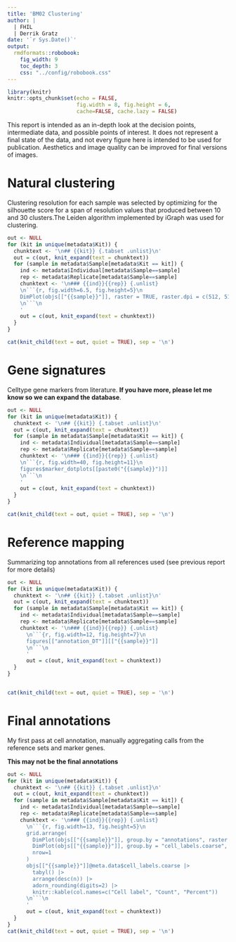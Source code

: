 ```yaml
---
title: 'BM02 Clustering'
author: |
  | FHIL
  | Derrik Gratz
date: '`r Sys.Date()`'
output: 
  rmdformats::robobook:
    fig_width: 9
    toc_depth: 3
    css: "../config/robobook.css"
---
```


```r
library(knitr)
knitr::opts_chunk$set(echo = FALSE,
                      fig.width = 8, fig.height = 6,
                      cache=FALSE, cache.lazy = FALSE) 
```

This report is intended as an in-depth look at the decision points, intermediate data, and possible points of interest. 
It does not represent a final state of the data, and not every figure here is intended to be used for publication. 
Aesthetics and image quality can be improved for final versions of images.

# Natural clustering {.tabset}

Clustering resolution for each sample was selected by optimizing for the silhouette score for a span of resolution values that
produced between 10 and 30 clusters.The Leiden algorithm implemented by iGraph was used for clustering.

```r
out <- NULL
for (kit in unique(metadata$Kit)) {
  chunktext <- '\n## {{kit}} {.tabset .unlist}\n'
  out = c(out, knit_expand(text = chunktext))
  for (sample in metadata$Sample[metadata$Kit == kit]) {
    ind <- metadata$Individual[metadata$Sample==sample]
    rep <- metadata$Replicate[metadata$Sample==sample]
    chunktext <- '\n### {{ind}}{{rep}} {.unlist}
    \n```{r, fig.width=6.5, fig.height=5}\n
    DimPlot(objs[["{{sample}}"]], raster = TRUE, raster.dpi = c(512, 512))
    \n```\n
    '
    out = c(out, knit_expand(text = chunktext))
  }
}

cat(knit_child(text = out, quiet = TRUE), sep = '\n')
```

# Gene signatures {.tabset}

Celltype gene markers from literature. **If you have more, please let me know so we can expand the database**. 

```r
out <- NULL
for (kit in unique(metadata$Kit)) {
  chunktext <- '\n## {{kit}} {.tabset .unlist}\n'
  out = c(out, knit_expand(text = chunktext))
  for (sample in metadata$Sample[metadata$Kit == kit]) {
    ind <- metadata$Individual[metadata$Sample==sample]
    rep <- metadata$Replicate[metadata$Sample==sample]
    chunktext <- '\n### {{ind}}{{rep}} {.unlist}
    \n```{r, fig.width=40, fig.height=11}\n
    figures$marker_dotplots[[paste0("{{sample}}")]]
    \n```\n
    '
    out = c(out, knit_expand(text = chunktext))
  }
}

cat(knit_child(text = out, quiet = TRUE), sep = '\n')
```

# Reference mapping {.tabset}

Summarizing top annotations from all references used (see previous report for more details)

```r
out <- NULL
for (kit in unique(metadata$Kit)) {
  chunktext <- '\n## {{kit}} {.tabset .unlist}\n'
  out = c(out, knit_expand(text = chunktext))
  for (sample in metadata$Sample[metadata$Kit == kit]) {
    ind <- metadata$Individual[metadata$Sample==sample]
    rep <- metadata$Replicate[metadata$Sample==sample]
    chunktext <- '\n### {{ind}}{{rep}} {.unlist}
      \n```{r, fig.width=12, fig.height=7}\n
      figures[["annotation_DT"]][["{{sample}}"]]
      \n```\n
      '
      out = c(out, knit_expand(text = chunktext))
  }
}


cat(knit_child(text = out, quiet = TRUE), sep = '\n')
```

# Final annotations {.tabset}

My first pass at cell annotation, manually aggregating calls from the reference sets and marker genes.

**This may not be the final annotations**

```r
out <- NULL
for (kit in unique(metadata$Kit)) {
  chunktext <- '\n## {{kit}} {.tabset .unlist}\n'
  out = c(out, knit_expand(text = chunktext))
  for (sample in metadata$Sample[metadata$Kit == kit]) {
    ind <- metadata$Individual[metadata$Sample==sample]
    rep <- metadata$Replicate[metadata$Sample==sample]
    chunktext <- '\n### {{ind}}{{rep}} {.unlist}
      \n```{r, fig.width=13, fig.height=5}\n
      grid.arrange(
        DimPlot(objs[["{{sample}}"]], group.by = "annotations", raster = TRUE, raster.dpi = c(512, 512), label=TRUE),
        DimPlot(objs[["{{sample}}"]], group.by = "cell_labels.coarse", raster = TRUE, raster.dpi = c(512, 512), label=TRUE),
        nrow=1
      )
      objs[["{{sample}}"]]@meta.data$cell_labels.coarse |> 
        tabyl() |> 
        arrange(desc(n)) |>
        adorn_rounding(digits=2) |>
        knitr::kable(col.names=c("Cell label", "Count", "Percent"))
      \n```\n
      '
      out = c(out, knit_expand(text = chunktext))
  }
}
cat(knit_child(text = out, quiet = TRUE), sep = '\n')
```
